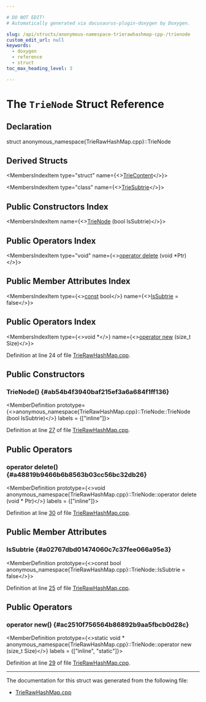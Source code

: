 ```yaml
---

# DO NOT EDIT!
# Automatically generated via docusaurus-plugin-doxygen by Doxygen.

slug: /api/structs/anonymous-namespace-trierawhashmap-cpp-/trienode
custom_edit_url: null
keywords:
  - doxygen
  - reference
  - struct
toc_max_heading_level: 3

---
```





# The `TrieNode` Struct Reference

<DoxygenPage pluginConfig={pluginConfig}>



## Declaration

<CodeBlock>struct anonymous_namespace{TrieRawHashMap.cpp}::TrieNode</CodeBlock>

## Derived Structs

<MembersIndex>

<MembersIndexItem
  type="struct"
  name={<><a href="/docs/api/structs/anonymous-namespace-trierawhashmap-cpp-/triecontent">TrieContent</a></>}>
</MembersIndexItem>

<MembersIndexItem
  type="class"
  name={<><a href="/docs/api/classes/anonymous-namespace-trierawhashmap-cpp-/triesubtrie">TrieSubtrie</a></>}>
</MembersIndexItem>

</MembersIndex>

## Public Constructors Index

<MembersIndex>

<MembersIndexItem
  name={<><a href="#ab54b4f3940baf215ef3a6a684f1ff136">TrieNode</a> (bool IsSubtrie)</>}>
</MembersIndexItem>

</MembersIndex>

## Public Operators Index

<MembersIndex>

<MembersIndexItem
  type="void"
  name={<><a href="#a48819b9466b6b8563b03cc56bc32db26">operator delete</a> (void &#42;Ptr)</>}>
</MembersIndexItem>

</MembersIndex>

## Public Member Attributes Index

<MembersIndex>

<MembersIndexItem
  type={<><a href="/docs/api/files/lib/lib/target/lib/target/aarch64/aarch64promoteconstant-cpp/#a90f8350fecae261c25be85d38b451bff">const</a> bool</>}
  name={<><a href="#a02767dbd01474060c7c37fee066a95e3">IsSubtrie</a> = false</>}>
</MembersIndexItem>

</MembersIndex>

## Public Operators Index

<MembersIndex>

<MembersIndexItem
  type={<>void &#42;</>}
  name={<><a href="#ac2510f756564b86892b9aa5fbcb0d28c">operator new</a> (size&#95;t Size)</>}>
</MembersIndexItem>

</MembersIndex>


Definition at line 24 of file <a href="/docs/api/files/lib/lib/support/trierawhashmap-cpp">TrieRawHashMap.cpp</a>.

<SectionDefinition>

## Public Constructors

### TrieNode() {#ab54b4f3940baf215ef3a6a684f1ff136}

<MemberDefinition
  prototype={<>anonymous&#95;namespace&#123;TrieRawHashMap.cpp&#125;::TrieNode::TrieNode (bool IsSubtrie)</>}
  labels = {["inline"]}>

Definition at line <a href="/docs/api/files/lib/lib/support/trierawhashmap-cpp/#l00027">27</a> of file <a href="/docs/api/files/lib/lib/support/trierawhashmap-cpp">TrieRawHashMap.cpp</a>.
</MemberDefinition>

</SectionDefinition>

<SectionDefinition>

## Public Operators

### operator delete() {#a48819b9466b6b8563b03cc56bc32db26}

<MemberDefinition
  prototype={<>void anonymous&#95;namespace&#123;TrieRawHashMap.cpp&#125;::TrieNode::operator delete (void &#42; Ptr)</>}
  labels = {["inline"]}>

Definition at line <a href="/docs/api/files/lib/lib/support/trierawhashmap-cpp/#l00030">30</a> of file <a href="/docs/api/files/lib/lib/support/trierawhashmap-cpp">TrieRawHashMap.cpp</a>.
</MemberDefinition>

</SectionDefinition>

<SectionDefinition>

## Public Member Attributes

### IsSubtrie {#a02767dbd01474060c7c37fee066a95e3}

<MemberDefinition
  prototype={<>const bool anonymous&#95;namespace&#123;TrieRawHashMap.cpp&#125;::TrieNode::IsSubtrie = false</>}>

Definition at line <a href="/docs/api/files/lib/lib/support/trierawhashmap-cpp/#l00025">25</a> of file <a href="/docs/api/files/lib/lib/support/trierawhashmap-cpp">TrieRawHashMap.cpp</a>.
</MemberDefinition>

</SectionDefinition>

<SectionDefinition>

## Public Operators

### operator new() {#ac2510f756564b86892b9aa5fbcb0d28c}

<MemberDefinition
  prototype={<>static void &#42; anonymous&#95;namespace&#123;TrieRawHashMap.cpp&#125;::TrieNode::operator new (size&#95;t Size)</>}
  labels = {["inline", "static"]}>

Definition at line <a href="/docs/api/files/lib/lib/support/trierawhashmap-cpp/#l00029">29</a> of file <a href="/docs/api/files/lib/lib/support/trierawhashmap-cpp">TrieRawHashMap.cpp</a>.
</MemberDefinition>

</SectionDefinition>

<hr/>

The documentation for this struct was generated from the following file:

<ul>
<li><a href="/docs/api/files/lib/lib/support/trierawhashmap-cpp">TrieRawHashMap.cpp</a></li>
</ul>

</DoxygenPage>
